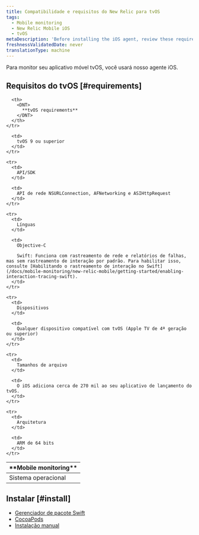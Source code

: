 ```yaml
---
title: Compatibilidade e requisitos do New Relic para tvOS
tags:
  - Mobile monitoring
  - New Relic Mobile iOS
  - tvOS
metaDescription: 'Before installing the iOS agent, review these requirements.'
freshnessValidatedDate: never
translationType: machine
---
```


Para monitor seu aplicativo móvel tvOS, você usará nosso agente iOS.

## Requisitos do tvOS [#requirements]

<table>
  <thead>
    <tr>
      <th width={200}>
        <DNT>
          **Mobile monitoring**
        </DNT>
      </th>

      <th>
        <DNT>
          **tvOS requirements**
        </DNT>
      </th>
    </tr>
  </thead>

  <tbody>
    <tr>
      <td>
        Sistema operacional
      </td>

      <td>
        tvOS 9 ou superior
      </td>
    </tr>

    <tr>
      <td>
        API/SDK
      </td>

      <td>
        API de rede NSURLConnection, AFNetworking e ASIHttpRequest
      </td>
    </tr>

    <tr>
      <td>
        Línguas
      </td>

      <td>
        Objective-C

        Swift: Funciona com rastreamento de rede e relatórios de falhas, mas sem rastreamento de interação por padrão. Para habilitar isso, consulte [Habilitando o rastreamento de interação no Swift](/docs/mobile-monitoring/new-relic-mobile/getting-started/enabling-interaction-tracing-swift).
      </td>
    </tr>

    <tr>
      <td>
        Dispositivos
      </td>

      <td>
        Qualquer dispositivo compatível com tvOS (Apple TV de 4ª geração ou superior)
      </td>
    </tr>

    <tr>
      <td>
        Tamanhos de arquivo
      </td>

      <td>
        O iOS adiciona cerca de 270 mil ao seu aplicativo de lançamento do tvOS.
      </td>
    </tr>

    <tr>
      <td>
        Arquitetura
      </td>

      <td>
        ARM de 64 bits
      </td>
    </tr>
  </tbody>
</table>

## Instalar [#install]

* [Gerenciador de pacote Swift](/docs/mobile-monitoring/new-relic-mobile-ios/installation/spm-installation)
* [CocoaPods](/docs/mobile-monitoring/new-relic-mobile-ios/installation/cocoapods-installation)
* [Instalação manual](/docs/mobile-monitoring/new-relic-mobile-ios/installation/ios-manual-installation)